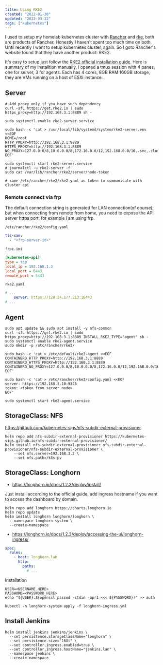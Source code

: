 ```yaml
---
title: Using RKE2
created: "2022-01-30"
updated: "2022-03-22"
tags: ["kubernetes"]
---
```


I used to setup my homelab kubernetes cluster with [Rancher] and [rke], both are products of Rancher. Honestly I haven't spent too much time on both. Until recently I want to setup kubernetes cluster, again. So I goto Rancher's website found that they have another product: RKE2.

It's easy to setup just follow the [RKE2 official installation guide]. Here is summary of my installtion manually, I opened a tmux session with 4 panes, one for server, 3 for agents. Each has 4 cores, 8GB RAM 160GB storage, they are VMs running on a host of ESXi instance.

## Server

```shell
# Add proxy only if you have such dependency
curl -sfL https://get.rke2.io | sudo https_proxy=http://192.168.3.1:8889 sh -

sudo systemctl enable rke2-server.service

sudo bash -c 'cat > /usr/local/lib/systemd/system/rke2-server.env <<EOF
HOME=/root
HTTP_PROXY=http://192.168.3.1:8889
HTTPS_PROXY=http://192.168.3.1:8889
NO_PROXY=127.0.0.0/8,10.0.0.0/8,172.16.0.0/12,192.168.0.0/16,.svc,.cluster.local
EOF'

sudo systemctl start rke2-server.service
# journalctl -u rke2-server -f
sudo cat /var/lib/rancher/rke2/server/node-token

# save /etc/rancher/rke2/rke2.yaml as token to communicate with cluster api
```

### Remote connect via frp

The default connection string is generated for LAN connection(of course), but when connecting from remote from home, you need to expose the API server https port, for example I am using frp.

`/etc/rancher/rke2/config.yaml`

```yaml
tls-san:
  - "<frp-server-id>"
```

`frpc.ini`

```ini
[kubernetes-api]
type = tcp
local_ip = 192.168.1.3
local_port = 6443
remote_port = 6443
```

`rke2.yaml`

```yaml
# ...
    server: https://120.24.177.213:16443
# ...
```

## Agent

```shell
sudo apt update && sudo apt install -y nfs-common
curl -sfL https://get.rke2.io | sudo https_proxy=http://192.168.3.1:8889 INSTALL_RKE2_TYPE="agent" sh -
sudo systemctl enable rke2-agent.service
sudo mkdir -p /etc/rancher/rke2/

sudo bash -c 'cat > /etc/default/rke2-agent <<EOF
CONTAINERD_HTTP_PROXY=http://192.168.3.1:8889
CONTAINERD_HTTPS_PROXY=http://192.168.3.1:8889
CONTAINERD_NO_PROXY=127.0.0.0/8,10.0.0.0/8,172.16.0.0/12,192.168.0.0/16,.svc,.cluster.local
EOF'

sudo bash -c 'cat > /etc/rancher/rke2/config.yaml <<EOF
server: https://192.168.3.10:9345
token: <token from server node>
EOF'

sudo systemctl start rke2-agent.service
```

## StorageClass: NFS

https://github.com/kubernetes-sigs/nfs-subdir-external-provisioner

```shell
helm repo add nfs-subdir-external-provisioner https://kubernetes-sigs.github.io/nfs-subdir-external-provisioner/
helm install nfs-subdir-external-provisioner nfs-subdir-external-provisioner/nfs-subdir-external-provisioner \
    --set nfs.server=192.168.3.2 \
    --set nfs.path=/k8s-pv
```

## StorageClass: Longhorn

- https://longhorn.io/docs/1.2.3/deploy/install/

Just install according to the official guide, add ingress hostname if you want to access the dashboard by domain.

```shell
helm repo add longhorn https://charts.longhorn.io
helm repo update
helm install longhorn longhorn/longhorn \
  --namespace longhorn-system \
  --create-namespace
```

- https://longhorn.io/docs/1.2.3/deploy/accessing-the-ui/longhorn-ingress/

```yaml
spec:
  rules:
    - host: longhorn.lan
      http:
        paths:
          # ...
```

Installation

```shell
USER=<USERNAME_HERE>
PASSWORD=<PASSWORD_HERE>
echo "${USER}:$(openssl passwd -stdin -apr1 <<< ${PASSWORD})" >> auth

kubectl -n longhorn-system apply -f longhorn-ingress.yml
```

## Install Jenkins

```shell
helm install jenkins jenkins/jenkins \
  --set persistence.storageClassName="longhorn" \
  --set persistence.size="16Gi" \
  --set controller.ingress.enabled=true \
  --set controller.ingress.hostName="jenkins.lan" \
  --namespace jenkins \
  --create-namespace
```

[rancher]: https://rancher.com
[rke]: https://rancher.com/rke
[RKE2 official installation guide]: https://docs.rke2.io/install/quickstart/
